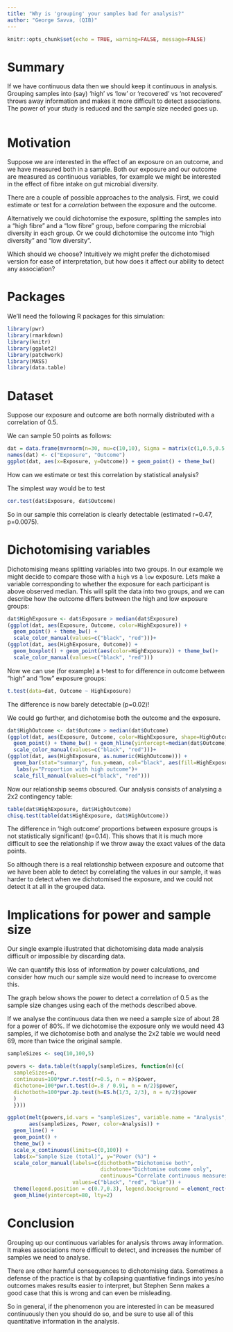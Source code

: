```yaml
---
title: "Why is 'grouping' your samples bad for analysis?"
author: "George Savva, (QIB)"
---
```



```r
knitr::opts_chunk$set(echo = TRUE, warning=FALSE, message=FALSE)
```

# Summary

If we have continuous data then we should keep it continuous in analysis.  Grouping samples into (say) 'high' vs 'low' or 'recovered' vs 'not recovered' throws away information and makes it more difficult to detect associations.  The power of your study is reduced and the sample size needed goes up.

```r

```
# Motivation

Suppose we are interested in the effect of an exposure on an outcome, and we have measured both in a sample.  Both our exposure and our outcome are measured as continuous variables, for example we might be interested in the effect of fibre intake on gut microbial diversity.

There are a couple of possible approaches to the analysis.  First, we could estimate or test for a *correlation* between the exposure and the outcome.  

Alternatively we could dichotomise the exposure, splitting the samples into a "high fibre" and a "low fibre" group, before comparing the microbial diversity in each group.  Or we could dichotomise the outcome into "high diversity" and "low diversity".  

Which should we choose?  Intuitively we might prefer the dichotomised version for ease of interpretation, but how does it affect our ability to detect any association?

# Packages

We'll need the following R packages for this simulation:
```r
library(pwr)
library(rmarkdown)
library(knitr)
library(ggplot2)
library(patchwork)
library(MASS)
library(data.table)
```


# Dataset

Suppose our exposure and outcome are both normally distributed with a correlation of 0.5.

We can sample 50 points as follows:

```r
dat = data.frame(mvrnorm(n=30, mu=c(10,10), Sigma = matrix(c(1,0.5,0.5,1),nrow=2)))
names(dat) <- c("Exposure", "Outcome")
ggplot(dat, aes(x=Exposure, y=Outcome)) + geom_point() + theme_bw()
```

How can we estimate or test this correlation by statistical analysis?

The simplest way would be to test

```r
cor.test(dat$Exposure, dat$Outcome)
```

So in our sample this correlation is clearly detectable (estimated r=0.47, p=0.0075).

# Dichotomising variables

Dichotomising means splitting variables into two groups.  In our example we might decide to compare those with a `high` vs a `low` exposure.  Lets make a variable corresponding to whether the exposure for each participant is above observed median.  This will split the data into two groups, and we can describe how the outcome differs between the high and low exposure groups:

```r
dat$HighExposure <- dat$Exposure > median(dat$Exposure)
(ggplot(dat, aes(Exposure, Outcome, color=HighExposure)) + 
  geom_point() + theme_bw() + 
  scale_color_manual(values=c("black", "red")))+
(ggplot(dat, aes(HighExposure, Outcome)) + 
  geom_boxplot() + geom_point(aes(color=HighExposure)) + theme_bw()+ 
  scale_color_manual(values=c("black", "red")))

```

Now we can use (for example) a t-test to for difference in outcome between "high" and "low" exposure groups:

```r
t.test(data=dat, Outcome ~ HighExposure)
```

The difference is now barely detectable (p=0.02)!

We could go further, and dichotomise both the outcome and the exposure.

```r
dat$HighOutcome <- dat$Outcome > median(dat$Outcome)
(ggplot(dat, aes(Exposure, Outcome, color=HighExposure, shape=HighOutcome)) + 
  geom_point() + theme_bw() + geom_hline(yintercept=median(dat$Outcome),lty=2)+
  scale_color_manual(values=c("black", "red")))+
(ggplot(dat, aes(HighExposure, as.numeric(HighOutcome))) + 
  geom_bar(stat="summary", fun.y=mean, col="black", aes(fill=HighExposure)) + theme_bw()+
   labs(y="Proportion with high outcome")+
  scale_fill_manual(values=c("black", "red")))
```


Now our relationship seems obscured. Our analysis consists of analysing a 2x2 contingency table:

```r
table(dat$HighExposure, dat$HighOutcome)
chisq.test(table(dat$HighExposure, dat$HighOutcome))
```

The difference in 'high outcome' proportions between exposure groups is not statistically significant! (p=0.14).  This shows that it is much more difficult to see the relationship if we throw away the exact values of the data points.

So although there is a real relationship between exposure and outcome that we have been able to detect by correlating the values in our sample, it was harder to detect when we dichotomised the exposure, and we could not detect it at all in the grouped data.

# Implications for power and sample size

Our single example illustrated that dichotomising data made analysis difficult or impossible by discarding data.  

We can quantify this loss of information by power calculations, and consider how much our sample size would need to increase to overcome this.

The graph below shows the power to detect a correlation of 0.5 as the sample size changes using each of the methods described above.

If we analyse the continuous data then we need a sample size of about 28 for a power of 80%.  If we dichotomise the exposure only we would need 43 samples, if we dichotomise both and analyse the 2x2 table we would need 69, more than twice the original sample. 

```r

sampleSizes <- seq(10,100,5)

powers <- data.table(t(sapply(sampleSizes, function(n){c(
  sampleSizes=n,
  continuous=100*pwr.r.test(r=0.5, n = n)$power,
  dichotone=100*pwr.t.test(d=.8 / 0.91, n = n/2)$power,
  dichotboth=100*pwr.2p.test(h=ES.h(1/3, 2/3), n = n/2)$power
  )
  })))

ggplot(melt(powers,id.vars = "sampleSizes", variable.name = "Analysis", value.name = "Power"), 
       aes(sampleSizes, Power, color=Analysis)) + 
  geom_line() + 
  geom_point() + 
  theme_bw() + 
  scale_x_continuous(limits=c(0,100)) + 
  labs(x="Sample Size (total)", y="Power (%)") + 
  scale_color_manual(labels=c(dichotboth="Dichotomise both", 
                              dichotone="Dichtomise outcome only", 
                              continuous="Correlate continuous measures"), 
                     values=c("black", "red", "blue")) + 
  theme(legend.position = c(0.7,0.3), legend.background = element_rect(linetype = 1, size = .5, colour = "black")) + 
  geom_hline(yintercept=80, lty=2)

```


# Conclusion

Grouping up our continuous variables for analysis throws away information.  It makes associations more difficult to detect, and increases the number of samples we need to analyse.

There are other harmful consequences to dichotomising data.  Sometimes a defense of the practice is that by collapsing quantiative findings into yes/no outcomes makes results easier to interpret, but Stephen Senn makes a good case that this is wrong and can even be misleading.

So in general, if the phenomenon you are interested in can be measured continuously then you should do so, and be sure to use all of this quantitative information in the analysis.


